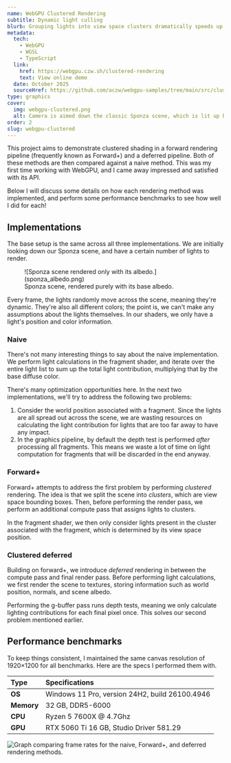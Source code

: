 ```yaml
---
name: WebGPU Clustered Rendering
subtitle: Dynamic light culling
blurb: Grouping lights into view space clusters dramatically speeds up shading computations in Forward+ and deferred pipelines.
metadata:
  tech:
    - WebGPU
    - WGSL
    - TypeScript
  link:
    href: https://webgpu.czw.sh/clustered-rendering
    text: View online demo
  date: October 2025
  sourceHref: https://github.com/aczw/webgpu-samples/tree/main/src/clustered-rendering
type: graphics
cover:
  img: webgpu-clustered.png
  alt: Camera is aimed down the classic Sponza scene, which is lit up by thousands of small colored point lights.
order: 2
slug: webgpu-clustered
---
```


This project aims to demonstrate clustered shading in a forward rendering pipeline (frequently known as Forward+) and a deferred pipeline. Both of these methods are then compared against a naive method. This was my first time working with WebGPU, and I came away impressed and satisfied with its API.

Below I will discuss some details on how each rendering method was implemented, and perform some performance benchmarks to see how well I did for each!

## Implementations

The base setup is the same across all three implementations. We are initially looking down our Sponza scene, and have a certain number of lights to render.

<figure>
  ![Sponza scene rendered only with its albedo.](sponza_albedo.png)
  <figcaption>Sponza scene, rendered purely with its base albedo.</figcaption>
</figure>

Every frame, the lights randomly move across the scene, meaning they're dynamic. They're also all different colors; the point is, we can't make any assumptions about the lights themselves. In our shaders, we only have a light's position and color information.

### Naive

There's not many interesting things to say about the naive implementation. We perform light calculations in the fragment shader, and iterate over the entire light list to sum up the total light contribution, multiplying that by the base diffuse color.

There's many optimization opportunities here. In the next two implementations, we'll try to address the following two problems:

1. Consider the world position associated with a fragment. Since the lights are all spread out across the scene, we are wasting resources on calculating the light contribution for lights that are too far away to have any impact.
2. In the graphics pipeline, by default the depth test is performed _after_ processing all fragments. This means we waste a lot of time on light computation for fragments that will be discarded in the end anyway.

### Forward+

Forward+ attempts to address the first problem by performing _clustered_ rendering. The idea is that we split the scene into _clusters_, which are view space bounding boxes. Then, before performing the render pass, we perform an additional compute pass that assigns lights to clusters.

In the fragment shader, we then only consider lights present in the cluster associated with the fragment, which is determined by its view space position.

### Clustered deferred

Building on forward+, we introduce _deferred_ rendering in between the compute pass and final render pass. Before performing light calculations, we first render the scene to textures, storing information such as world position, normals, and scene albedo.

Performing the g-buffer pass runs depth tests, meaning we only calculate lighting contributions for each final pixel once. This solves our second problem mentioned earlier.

## Performance benchmarks

To keep things consistent, I maintained the same canvas resolution of 1920×1200 for all benchmarks. Here are the specs I performed them with.

| Type       | Specifications                                 |
| :--------- | :--------------------------------------------- |
| **OS**     | Windows 11 Pro, version 24H2, build 26100.4946 |
| **Memory** | 32 GB, DDR5-6000                               |
| **CPU**    | Ryzen 5 7600X @ 4.7Ghz                         |
| **GPU**    | RTX 5060 Ti 16 GB, Studio Driver 581.29        |

![Graph comparing frame rates for the naive, Forward+, and deferred rendering methods.](graph.png)

